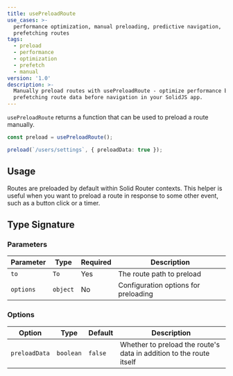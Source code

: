 ```yaml
---
title: usePreloadRoute
use_cases: >-
  performance optimization, manual preloading, predictive navigation,
  prefetching routes
tags:
  - preload
  - performance
  - optimization
  - prefetch
  - manual
version: '1.0'
description: >-
  Manually preload routes with usePreloadRoute - optimize performance by
  prefetching route data before navigation in your SolidJS app.
---
```


`usePreloadRoute` returns a function that can be used to preload a route manually.

```ts
const preload = usePreloadRoute();

preload(`/users/settings`, { preloadData: true });
```

## Usage

Routes are preloaded by default within Solid Router contexts.
This helper is useful when you want to preload a route in response to some other event, such as a button click or a timer.

## Type Signature

### Parameters

| Parameter | Type     | Required | Description                          |
| --------- | -------- | -------- | ------------------------------------ |
| `to`      | `To`     | Yes      | The route path to preload            |
| `options` | `object` | No       | Configuration options for preloading |

### Options

| Option        | Type      | Default | Description                                                         |
| ------------- | --------- | ------- | ------------------------------------------------------------------- |
| `preloadData` | `boolean` | `false` | Whether to preload the route's data in addition to the route itself |
